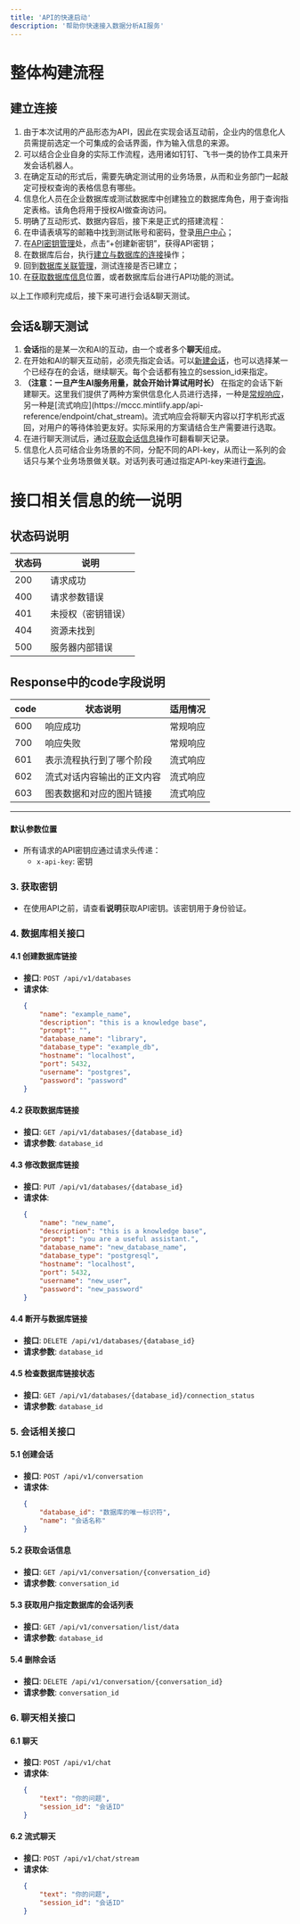 ```yaml
---
title: 'API的快速启动'
description: '帮助你快速接入数据分析AI服务'
---
```


# 整体构建流程

## 建立连接
1. 由于本次试用的产品形态为API，因此在实现会话互动前，企业内的信息化人员需提前选定一个可集成的会话界面，作为输入信息的来源。
1. 可以结合企业自身的实际工作流程，选用诸如钉钉、飞书一类的协作工具来开发会话机器人。
1. 在确定互动的形式后，需要先确定测试用的业务场景，从而和业务部门一起敲定可授权查询的表格信息有哪些。
1. 信息化人员在企业数据库或测试数据库中创建独立的数据库角色，用于查询指定表格。该角色将用于授权AI做查询访问。
1. 明确了互动形式、数据内容后，接下来是正式的搭建流程：
  1. 在申请表填写的邮箱中找到测试账号和密码，登录[用户中心](https://datav.zhixingjidian.cn/login)；
  1. 在[API密钥管理](https://datav.zhixingjidian.cn/api-keys)处，点击“+创建新密钥”，获得API密钥；
  1. 在数据库后台，执行[建立与数据库的连接](https://mccc.mintlify.app/api-reference/endpoint/databases_create)操作；
  1. 回到[数据库关联管理](https://datav.zhixingjidian.cn/storage)，测试连接是否已建立；
  1. 在[获取数据库信息](https://mccc.mintlify.app/api-reference/endpoint/databases_getbyid)位置，或者数据库后台进行API功能的测试。


以上工作顺利完成后，接下来可进行会话&聊天测试。


## 会话&聊天测试
1. **会话**指的是某一次和AI的互动，由一个或者多个**聊天**组成。
1. 在开始和AI的聊天互动前，必须先指定会话。可以[新建会话](https://mccc.mintlify.app/api-reference/endpoint/conversation_create)，也可以选择某一个已经存在的会话，继续聊天。每个会话都有独立的session_id来指定。
1. **（注意：一旦产生AI服务用量，就会开始计算试用时长）** 在指定的会话下新建聊天。这里我们提供了两种方案供信息化人员进行选择，一种是[常规响应](https://mccc.mintlify.app/api-reference/endpoint/chat_)，另一种是[流式响应](https://mccc.mintlify.app/api-reference/endpoint/chat_stream)。流式响应会将聊天内容以打字机形式返回，对用户的等待体验更友好。实际采用的方案请结合生产需要进行选取。
1. 在进行聊天测试后，通过[获取会话信息](https://mccc.mintlify.app/api-reference/endpoint/conversation_getbyid)操作可翻看聊天记录。
1. 信息化人员可结合业务场景的不同，分配不同的API-key，从而让一系列的会话只与某个业务场景做关联。对话列表可通过指定API-key来进行[查询](https://mccc.mintlify.app/api-reference/endpoint/conversation_getlist)。



# 接口相关信息的统一说明

## 状态码说明

状态码     | 说明
-------- | -----
200 | 请求成功
400 | 请求参数错误
401 | 未授权（密钥错误）
404 | 资源未找到
500 | 服务器内部错误


## Response中的code字段说明

code | 状态说明 | 适用情况
-------- | ----- | -----
600 | 响应成功 | 常规响应
700 | 响应失败 | 常规响应
601 | 表示流程执行到了哪个阶段 | 流式响应
602 | 流式对话内容输出的正文内容 | 流式响应
603 | 图表数据和对应的图片链接 | 流式响应


----------------

#### 默认参数位置
- 所有请求的API密钥应通过请求头传递：
  - `x-api-key`: 密钥

### 3. 获取密钥
- 在使用API之前，请查看**说明**获取API密钥。该密钥用于身份验证。

### 4. 数据库相关接口
#### 4.1 创建数据库链接
- **接口**: `POST /api/v1/databases`
- **请求体**:
  ```json
  {
      "name": "example_name",
      "description": "this is a knowledge base",
      "prompt": "",
      "database_name": "library",
      "database_type": "example_db",
      "hostname": "localhost",
      "port": 5432,
      "username": "postgres",
      "password": "password"
  }
  ```

#### 4.2 获取数据库链接
- **接口**: `GET /api/v1/databases/{database_id}`
- **请求参数**: `database_id`

#### 4.3 修改数据库链接
- **接口**: `PUT /api/v1/databases/{database_id}`
- **请求体**:
  ```json
  {
      "name": "new_name",
      "description": "this is a knowledge base",
      "prompt": "you are a useful assistant.",
      "database_name": "new_database_name",
      "database_type": "postgresql",
      "hostname": "localhost",
      "port": 5432,
      "username": "new_user",
      "password": "new_password"
  }
  ```

#### 4.4 断开与数据库链接
- **接口**: `DELETE /api/v1/databases/{database_id}`
- **请求参数**: `database_id`

#### 4.5 检查数据库链接状态
- **接口**: `GET /api/v1/databases/{database_id}/connection_status`
- **请求参数**: `database_id`

### 5. 会话相关接口
#### 5.1 创建会话
- **接口**: `POST /api/v1/conversation`
- **请求体**:
  ```json
  {
      "database_id": "数据库的唯一标识符",
      "name": "会话名称"
  }
  ```

#### 5.2 获取会话信息
- **接口**: `GET /api/v1/conversation/{conversation_id}`
- **请求参数**: `conversation_id`

#### 5.3 获取用户指定数据库的会话列表
- **接口**: `GET /api/v1/conversation/list/data`
- **请求参数**: `database_id`

#### 5.4 删除会话
- **接口**: `DELETE /api/v1/conversation/{conversation_id}`
- **请求参数**: `conversation_id`

### 6. 聊天相关接口
#### 6.1 聊天
- **接口**: `POST /api/v1/chat`
- **请求体**:
  ```json
  {
      "text": "你的问题",
      "session_id": "会话ID"
  }
  ```

#### 6.2 流式聊天
- **接口**: `POST /api/v1/chat/stream`
- **请求体**:
  ```json
  {
      "text": "你的问题",
      "session_id": "会话ID"
  }
  ```

